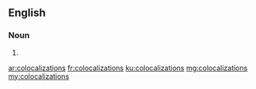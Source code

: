 ==English==

===Noun===
{{head|en|noun plural form}}

# {{plural of|colocalization|lang=en}}

[[ar:colocalizations]]
[[fr:colocalizations]]
[[ku:colocalizations]]
[[mg:colocalizations]]
[[my:colocalizations]]
